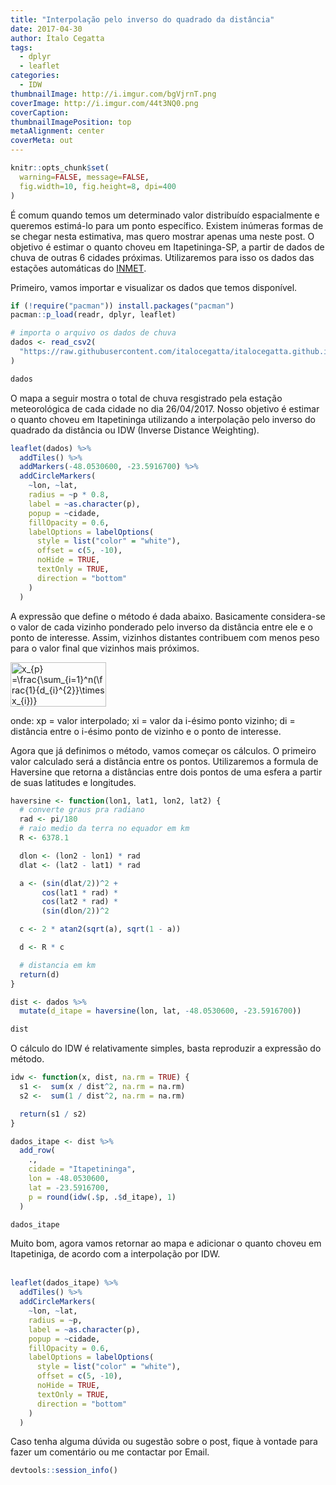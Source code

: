 ```yaml
---
title: "Interpolação pelo inverso do quadrado da distância"
date: 2017-04-30
author: Ítalo Cegatta
tags:
  - dplyr
  - leaflet
categories:
  - IDW
thumbnailImage: http://i.imgur.com/bgVjrnT.png
coverImage: http://i.imgur.com/44t3NQ0.png
coverCaption:
thumbnailImagePosition: top
metaAlignment: center
coverMeta: out
---
```



```r
knitr::opts_chunk$set(
  warning=FALSE, message=FALSE,
  fig.width=10, fig.height=8, dpi=400
)
```

É comum quando temos um determinado valor distribuído espacialmente e queremos estimá-lo para um ponto específico. Existem inúmeras formas de se chegar nesta estimativa, mas quero mostrar apenas uma neste post. O objetivo é estimar o quanto choveu em Itapetininga-SP, a partir de dados de chuva de outras 6 cidades próximas. Utilizaremos para isso os dados das estações automáticas do [INMET](http://www.inmet.gov.br/portal/index.php?r=estacoes/estacoesAutomaticas).

Primeiro, vamos importar e visualizar os dados que temos disponível. 

```r
if (!require("pacman")) install.packages("pacman")
pacman::p_load(readr, dplyr, leaflet)
```

```r
# importa o arquivo os dados de chuva
dados <- read_csv2(
  "https://raw.githubusercontent.com/italocegatta/italocegatta.github.io_source/master/content/dados/chuva_inmet.csv"
)

dados
```

O mapa a seguir mostra o total de chuva resgistrado pela estação meteorológica de cada cidade no dia 26/04/2017. Nosso objetivo é estimar o quanto choveu em Itapetininga utilizando a interpolação pelo inverso do quadrado da distância ou IDW (Inverse Distance Weighting).

```r
leaflet(dados) %>% 
  addTiles() %>% 
  addMarkers(-48.0530600, -23.5916700) %>% 
  addCircleMarkers(
    ~lon, ~lat, 
    radius = ~p * 0.8, 
    label = ~as.character(p),
    popup = ~cidade,
    fillOpacity = 0.6,
    labelOptions = labelOptions(
      style = list("color" = "white"),
      offset = c(5, -10),
      noHide = TRUE,
      textOnly = TRUE,
      direction = "bottom"
    )
  )
```

A expressão que define o método é dada abaixo. Basicamente considera-se o valor de cada vizinho ponderado pelo inverso da distância entre ele e o ponto de interesse. Assim, vizinhos distantes contribuem com menos peso para o valor final que vizinhos mais próximos.

<img src="http://bit.ly/2oN3IlI" align="center" border="0" alt="x_{p} =\frac{\sum_{i=1}^n(\frac{1}{d_{i}^{2}}\times x_{i})}{\sum_{i=1}^n(\frac{1}{d_{i}^{2}})}" width="153" height="71" />

onde: xp = valor interpolado; xi = valor da i-ésimo ponto vizinho; di = distância entre o i-ésimo ponto de vizinho e o ponto de interesse.

Agora que já definimos o método, vamos começar os cálculos. O primeiro valor calculado será a distância entre os pontos. Utilizaremos a formula de Haversine que retorna a distâncias entre dois pontos de uma esfera a partir de suas latitudes e longitudes.


```r
haversine <- function(lon1, lat1, lon2, lat2) {
  # converte graus pra radiano
  rad <- pi/180
  # raio medio da terra no equador em km
  R <- 6378.1

  dlon <- (lon2 - lon1) * rad
  dlat <- (lat2 - lat1) * rad

  a <- (sin(dlat/2))^2 +
       cos(lat1 * rad) *
       cos(lat2 * rad) *
       (sin(dlon/2))^2

  c <- 2 * atan2(sqrt(a), sqrt(1 - a))

  d <- R * c 

  # distancia em km
  return(d)
}
```

```r
dist <- dados %>%
  mutate(d_itape = haversine(lon, lat, -48.0530600, -23.5916700))

dist
```

O cálculo do IDW é relativamente simples, basta reproduzir a expressão do método.

```r
idw <- function(x, dist, na.rm = TRUE) {
  s1 <-  sum(x / dist^2, na.rm = na.rm)
  s2 <-  sum(1 / dist^2, na.rm = na.rm)

  return(s1 / s2)
}
```

```r
dados_itape <- dist %>% 
  add_row(
    .,
    cidade = "Itapetininga",
    lon = -48.0530600,
    lat = -23.5916700,
    p = round(idw(.$p, .$d_itape), 1)
  )

dados_itape
```

Muito bom, agora vamos retornar ao mapa e adicionar o quanto choveu em Itapetiniga, de acordo com a interpolação por IDW.
<br>
<br>
```r
leaflet(dados_itape) %>% 
  addTiles() %>% 
  addCircleMarkers(
    ~lon, ~lat, 
    radius = ~p,    
    label = ~as.character(p),
    popup = ~cidade,
    fillOpacity = 0.6,
    labelOptions = labelOptions(
      style = list("color" = "white"),
      offset = c(5, -10),
      noHide = TRUE,
      textOnly = TRUE,
      direction = "bottom"
    )
  )
```


Caso tenha alguma dúvida ou sugestão sobre o post, fique à vontade para fazer um comentário ou me contactar por Email.

```r
devtools::session_info()
```


